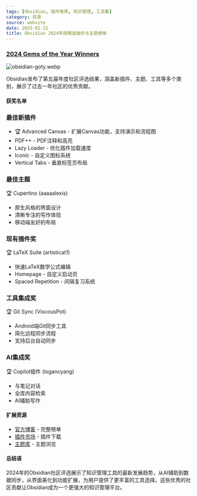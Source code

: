 ```yaml
---
tags: [Obsidian, 插件推荐, 知识管理, 工具集]
category: 资源
source: website
date: 2025-01-31
title: Obsidian 2024年度精选插件与主题榜单
---
```


### [2024 Gems of the Year Winners](https://obsidian.md/blog/2024-goty-winners/)

![obsidian-goty.webp](https://img.mengpeng.tech/i/2025/02/07/67a5e451ca524.webp)

Obsidian发布了第五届年度社区评选结果，涵盖新插件、主题、工具等多个类别，展示了过去一年社区的优秀贡献。

#### 获奖名单

### 最佳新插件
- 🏆 Advanced Canvas - 扩展Canvas功能，支持演示和流程图
- PDF++ - PDF注释和高亮
- Lazy Loader - 优化插件加载速度
- Iconic - 自定义图标系统
- Vertical Tabs - 垂直标签页布局

### 最佳主题
🏆 Cupertino (aaaaalexis)
- 原生风格的界面设计
- 清晰专注的写作体验
- 移动端友好的布局

### 现有插件奖
🏆 LaTeX Suite (artisticat1)
- 快速LaTeX数学公式编辑
- Homepage - 自定义启动页
- Spaced Repetition - 间隔复习系统

### 工具集成奖
🏆 Git Sync (ViscousPot)
- Android端Git同步工具
- 简化远程同步流程
- 支持后台自动同步

### AI集成奖
🏆 Copilot插件 (logancyang)
- 与笔记对话
- 全库内容检索
- AI辅助写作

#### 扩展资源

- [官方博客](https://obsidian.md/blog/2024-goty-winners/) - 完整榜单
- [插件市场](https://obsidian.md/plugins) - 插件下载
- [主题库](https://obsidian.md/themes) - 主题浏览

#### 总结语

2024年的Obsidian社区评选展示了知识管理工具的最新发展趋势，从AI辅助到数据同步，从界面美化到功能扩展，为用户提供了更丰富的工具选择。这些优秀的社区贡献让Obsidian成为一个更强大的知识管理平台。 